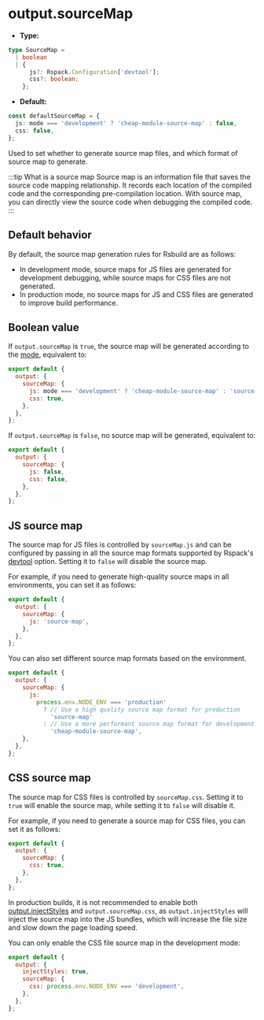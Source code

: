 # output.sourceMap

- **Type:**

```ts
type SourceMap =
  | boolean
  | {
      js?: Rspack.Configuration['devtool'];
      css?: boolean;
    };
```

- **Default:**

```ts
const defaultSourceMap = {
  js: mode === 'development' ? 'cheap-module-source-map' : false,
  css: false,
};
```

Used to set whether to generate source map files, and which format of source map to generate.

:::tip What is a source map
Source map is an information file that saves the source code mapping relationship. It records each location of the compiled code and the corresponding pre-compilation location. With source map, you can directly view the source code when debugging the compiled code.
:::

## Default behavior

By default, the source map generation rules for Rsbuild are as follows:

- In development mode, source maps for JS files are generated for development debugging, while source maps for CSS files are not generated.
- In production mode, no source maps for JS and CSS files are generated to improve build performance.

## Boolean value

If `output.sourceMap` is `true`, the source map will be generated according to the [mode](/config/mode), equivalent to:

```js
export default {
  output: {
    sourceMap: {
      js: mode === 'development' ? 'cheap-module-source-map' : 'source-map',
      css: true,
    },
  },
};
```

If `output.sourceMap` is `false`, no source map will be generated, equivalent to:

```js
export default {
  output: {
    sourceMap: {
      js: false,
      css: false,
    },
  },
};
```

## JS source map

The source map for JS files is controlled by `sourceMap.js` and can be configured by passing in all the source map formats supported by Rspack's [devtool](https://rspack.dev/config/devtool) option. Setting it to `false` will disable the source map.

For example, if you need to generate high-quality source maps in all environments, you can set it as follows:

```js
export default {
  output: {
    sourceMap: {
      js: 'source-map',
    },
  },
};
```

You can also set different source map formats based on the environment.

```js
export default {
  output: {
    sourceMap: {
      js:
        process.env.NODE_ENV === 'production'
          ? // Use a high quality source map format for production
            'source-map'
          : // Use a more performant source map format for development
            'cheap-module-source-map',
    },
  },
};
```

## CSS source map

The source map for CSS files is controlled by `sourceMap.css`. Setting it to `true` will enable the source map, while setting it to `false` will disable it.

For example, if you need to generate a source map for CSS files, you can set it as follows:

```js
export default {
  output: {
    sourceMap: {
      css: true,
    },
  },
};
```

In production builds, it is not recommended to enable both [output.injectStyles](/config/output/inject-styles) and `output.sourceMap.css`, as `output.injectStyles` will inject the source map into the JS bundles, which will increase the file size and slow down the page loading speed.

You can only enable the CSS file source map in the development mode:

```js
export default {
  output: {
    injectStyles: true,
    sourceMap: {
      css: process.env.NODE_ENV === 'development',
    },
  },
};
```
